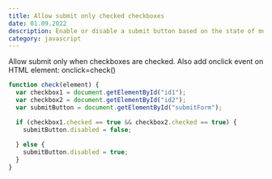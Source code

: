 ```yaml
---
title: Allow submit only checked checkboxes
date: 01.09.2022
description: Enable or disable a submit button based on the state of multiple checkboxes
category: javascript
---
```


Allow submit only when checkboxes are checked. Also add onclick event on HTML element: onclick=check()


```js
function check(element) {
  var checkbox1 = document.getElementById("id1");
  var checkbox2 = document.getElementById("id2");
  var submitButton = document.getElementById("submitForm");

  if (checkbox1.checked == true && checkbox2.checked == true) {
    submitButton.disabled = false;
 
  } else {
    submitButton.disabled = true;
  }
}
```
